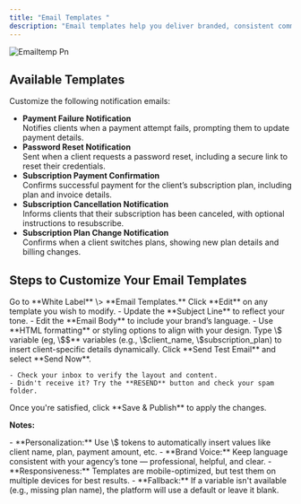 ```yaml
---
title: "Email Templates "
description: "Email templates help you deliver branded, consistent communication to your clients across key platform events. You can fully customize system-generated emails to reflect your agency’s tone, style, and professionalism."
---
```


![Emailtemp Pn](/images/emailtemp.png)

## **Available Templates**

Customize the following notification emails:

- **Payment Failure Notification**\
  Notifies clients when a payment attempt fails, prompting them to update payment details.
- **Password Reset Notification**\
  Sent when a client requests a password reset, including a secure link to reset their credentials.
- **Subscription Payment Confirmation**\
  Confirms successful payment for the client’s subscription plan, including plan and invoice details.
- **Subscription Cancellation Notification**\
  Informs clients that their subscription has been canceled, with optional instructions to resubscribe.
- **Subscription Plan Change Notification**\
  Confirms when a client switches plans, showing new plan details and billing changes.

## **Steps to Customize Your Email Templates**

<Steps>
  <Step title="Navigate to Email Templates" stepNumber={1} titleSize="p">
    Go to **White Label** \> **Email Templates.**
  </Step>
  <Step title="Select & Edit Template" stepNumber={2} titleSize="p">
    Click **Edit** on any template you wish to modify.
  </Step>
  <Step title="Customize Content" stepNumber={3} titleSize="p">
    - Update the **Subject Line** to reflect your tone.
    - Edit the **Email Body** to include your brand’s language.
    - Use **HTML formatting** or styling options to align with your design.
  </Step>
  <Step title="Personalize with Variables" stepNumber={4} titleSize="p">
    Type \$ variable (eg, \$$** variables (e.g., \$client_name, \$subscription_plan) to insert client-specific details dynamically.
  </Step>
  <Step title="Send a Test Email" stepNumber={5} titleSize="p">
    Click **Send Test Email** and select **Send Now**.

    - Check your inbox to verify the layout and content.
    - Didn't receive it? Try the **RESEND** button and check your spam folder.
  </Step>
  <Step title="Save & Publish" stepNumber={6} titleSize="p">
    Once you're satisfied, click **Save & Publish** to apply the changes.
  </Step>
</Steps>

**Notes:**

<Note>
  - **Personalization:** Use \$ tokens to automatically insert values like client name, plan, payment amount, etc.
  - **Brand Voice:** Keep language consistent with your agency’s tone — professional, helpful, and clear.
  - **Responsiveness:** Templates are mobile-optimized, but test them on multiple devices for best results.
  - **Fallback:** If a variable isn't available (e.g., missing plan name), the platform will use a default or leave it blank.
</Note>